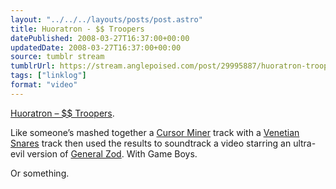 ```yaml
---
layout: "../../../layouts/posts/post.astro"
title: Huoratron - $$ Troopers
datePublished: 2008-03-27T16:37:00+00:00
updatedDate: 2008-03-27T16:37:00+00:00
source: tumblr stream
tumblrUrl: https://stream.anglepoised.com/post/29995887/huoratron-troopers-like-someones-mashed
tags: ["linklog"]
format: "video"
---
```



<Vimeo id="https://vimeo.com/764015" />

[Huoratron &#8211; \$\$ Troopers][1].

Like someone&rsquo;s mashed together a [Cursor Miner][2] track with a [Venetian Snares][3] track then used the results to soundtrack a video starring an ultra-evil version of [General Zod][4]. With Game Boys.

Or something.

[1]: https://vimeo.com/764015
[2]: http://www.myspace.com/cursorminer
[3]: http://www.venetiansnares.com/
[4]: http://www.zod2008.com/

